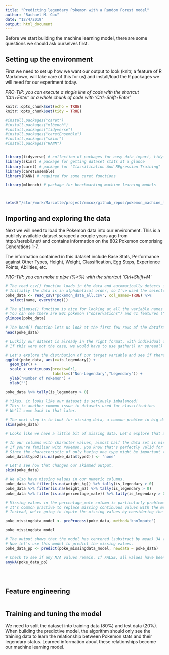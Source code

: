 ```yaml
---
title: "Predicting legendary Pokemon with a Random Forest model"
author: "Rachael M. Cox"
date: "12/4/2019"
output: html_document
---
```


Before we start building the machine learning model, there are some questions we should ask ourselves first.

## Setting up the environment

First we need to set up how we want our output to look (knitr, a feature of R Markdown, will take care of this for us) and install/load the R packages we will need for our experiment today.

*PRO-TIP: you can execute a single line of code with the shortcut 'Ctrl+Enter' or a whole chunk of code with 'Ctrl+Shift+Enter'*

```r

knitr::opts_chunk$set(echo = TRUE)
knitr::opts_chunk$set(tidy = TRUE)

#install.packages("caret")
#install.packages("mlbench")
#install.packages("tidyverse")
#install.packages("caretEnsemble")
#install.packages("skimr")
#install.packages("RANN")


library(tidyverse) # collection of packages for easy data import, tidying, manipulation and visualization
library(skimr) # package for getting dataset stats at a glance
library(caret) # package for "Classification And REgression Training"
library(caretEnsemble)
library(RANN) # required for some caret functions

library(mlbench) # package for benchmarking machine learning models



setwd("/stor/work/Marcotte/project/rmcox/github_repos/pokemon_machine_learning_demo/")

```


## Importing and exploring the data

Next we will need to load the Pokemon data into our environment. This is a publicly available dataset scraped a couple years ago from http://serebii.net/ and contains information on the 802 Pokemon comprising Generations 1-7. 

The information contained in this dataset include Base Stats, Performance against Other Types, Height, Weight, Classification, Egg Steps, Experience Points, Abilities, etc.

*PRO-TIP: you can make a pipe (%>%) with the shortcut 'Ctrl+Shift+M'*

```r

# The read_csv() function loads in the data and automatically detects it as comma-delimited.
# Initially the data is in alphabetical order, so I've used the select() function to move Pokemon names to the first column for ease of data exploration.
poke_data <- read_csv("pokemon_data_all.csv", col_names=TRUE) %>%
  select(name, everything()) 

# The glimpse() function is nice for looking at all the variable names and types.
# You can see there are 801 pokemon ("observations") and 41 features ("variables").
glimpse(poke_data) 

# The head() function lets us look at the first few rows of the dataframe and its format.
head(poke_data)

# Luckily our dataset is already in the right format, with individual observations as rows and features as columns.
# If this were not the case, we would have to use gather() or spread() to get it in the right format.

# Let's explore the distrbution of our target variable and see if there is any class imbalance.
ggplot(poke_data, aes(x=is_legendary)) +
  geom_bar() +
  scale_x_continuous(breaks=0:1, 
                     labels=c("Non-Legendary","Legendary")) +
  ylab("Number of Pokemon") +
  xlab("")

poke_data %>% tally(is_legendary > 0)

# Yikes, it looks like our dataset is seriously imbalanced!
# This is another common issue in datasets used for classification.
# We'll come back to that later.

# The next step is to look for missing data, a common problem in big datasets. The skimr package provides a nice solution for this, along with showing key descriptive stats for each column.
skim(poke_data)

# Looks like we have a little bit of missing data. Let's explore that a little further.

# In our columns with character values, almost half the data set is missing a value for "type2."
# If you're familiar with Pokemon, you know that's perfectly valid for a Pokemon to only have one type.
# Since the characteristic of only having one type might be important to a Pokemon's legendary status, we can feel justified in replacing all the "NA" values in the "type2" column to "none."
poke_data$type2[is.na(poke_data$type2)] <- "none"

# Let's see how that changes our skimmed output.
skim(poke_data)

# We also have missing values in our numeric columns.
poke_data %>% filter(is.na(weight_kg)) %>% tally(is_legendary > 0)
poke_data %>% filter(is.na(height_m)) %>% tally(is_legendary > 0)
poke_data %>% filter(is.na(percentage_male)) %>% tally(is_legendary > 0)

# Missing values in the percentage_male column is particularly problematic, since there are a lot of legendary Pokemon in this subset.
# It's common practive to replace missing continuous values with the mean of the column, or categorical values with the  mode of the column, but this is a rather rudimentary approach.
# Instead, we're going to impute the missing values by considering the rest of the available variables as predictors using the k-nearest Neighbors algorithm. Luckily caret has a built-in function for this, preProcess().

poke_missingdata_model <- preProcess(poke_data, method='knnImpute')

poke_missingdata_model

# The output shows that the model has centered (substract by mean) 34 variables, ignored 7 variables, used k=5 (considered 5 nearest neighbors) to predict missing values and finally scaled (divide by standard deviation) 34 variables.
# Now let's use this model to predict the missing values.
poke_data_pp <- predict(poke_missingdata_model, newdata = poke_data)

# Check to see if any N/A values remain. If FALSE, all values have been successfully imputed.
anyNA(poke_data_pp)



```


```r


```

```r


```

## Feature engineering

 

```r


```


## Training and tuning the model

We need to split the dataset into training data (80%) and test data (20%). When building the predictive model, the algorithm should only see the training data to learn the relationship between Pokemon stats and their legendary status. Learned information about these relationships become our machine learning model.

```r


```